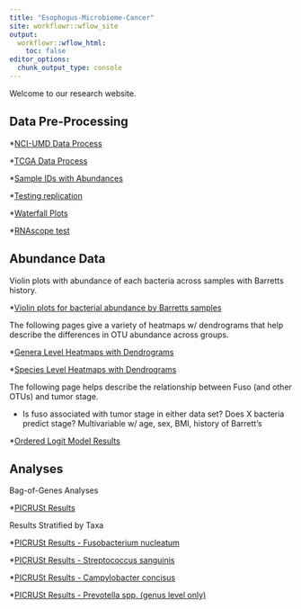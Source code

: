 ```yaml
---
title: "Esophogus-Microbiome-Cancer"
site: workflowr::wflow_site
output:
  workflowr::wflow_html:
    toc: false
editor_options:
  chunk_output_type: console
---
```


Welcome to our research website.


## Data Pre-Processing

*[NCI-UMD Data Process](data_processing_nci_umd.html)

*[TCGA Data Process](data_processing_tcga.html)

*[Sample IDs with Abundances](ids_abundance_misc.html)

*[Testing replication](test-of-replication.html)

*[Waterfall Plots](waterfall-plot.html)

*[RNAscope test](data-check-for-RNAscope.html)

## Abundance Data

Violin plots with abundance of each bacteria across samples with Barretts history.

*[Violin plots for bacterial abundance by Barretts samples](species-sample-type-combined.html)

The following pages give a variety of heatmaps w/ dendrograms that help describe the differences in OTU abundance across groups.

*[Genera Level Heatmaps with Dendrograms](slide-figures-heatmaps-dendrograms-updates.html)

*[Species Level Heatmaps with Dendrograms](heatmaps-dendrograms-species-level.html)

The following page helps describe the relationship between Fuso (and other OTUs) and tumor stage.

* Is fuso associated with tumor stage in either data set? Does X bacteria predict stage? Multivariable w/ age, sex, BMI, history of Barrett's

*[Ordered Logit Model Results](ordered-logit-model.html)

## Analyses

Bag-of-Genes Analyses

*[PICRUSt Results](picrust-analyses.html)

Results Stratified by Taxa

*[PICRUSt Results - Fusobacterium nucleatum](picrust-fuso.html)

*[PICRUSt Results - Streptococcus sanguinis](picrust-strepto.html)

*[PICRUSt Results - Campylobacter concisus](picrust-campy.html)

*[PICRUSt Results - Prevotella spp. (genus level only)](picrust-prevo.html)

